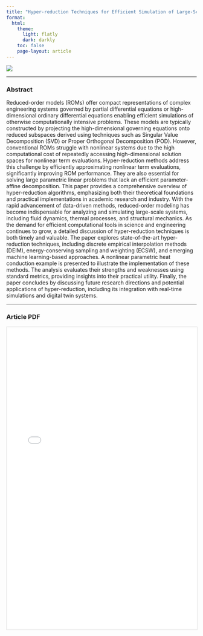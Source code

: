 ```yaml
---
title: "Hyper-reduction Techniques for Efficient Simulation of Large-Scale Engineering Systems"
format: 
  html:
    theme:
      light: flatly
      dark: darkly
    toc: false
    page-layout: article  
---
```


![](Hyperreduction_techniques.png)

------------------------------------------------------------------------

### Abstract

Reduced-order models (ROMs) offer compact representations of complex engineering systems governed by partial differential equations or high-dimensional ordinary differential equations enabling efficient simulations of otherwise computationally intensive problems. These models are typically constructed by projecting the high-dimensional governing equations onto reduced subspaces derived using techniques such as Singular Value Decomposition (SVD) or Proper Orthogonal Decomposition (POD). However, conventional ROMs struggle with nonlinear systems due to the high computational cost of repeatedly accessing high-dimensional solution spaces for nonlinear term evaluations. Hyper-reduction methods address this challenge by efficiently approximating nonlinear term evaluations, significantly improving ROM performance. They are also essential for solving large parametric linear problems that lack an efficient parameter-affine decomposition. This paper provides a comprehensive overview of hyper-reduction algorithms, emphasizing both their theoretical foundations and practical implementations in academic research and industry. With the rapid advancement of data-driven methods, reduced-order modeling has become indispensable for analyzing and simulating large-scale systems, including fluid dynamics, thermal processes, and structural mechanics. As the demand for efficient computational tools in science and engineering continues to grow, a detailed discussion of hyper-reduction techniques is both timely and valuable. The paper explores state-of-the-art hyper-reduction techniques, including discrete empirical interpolation methods (DEIM), energy-conserving sampling and weighting (ECSW), and emerging machine learning-based approaches. A nonlinear parametric heat conduction example is presented to illustrate the implementation of these methods. The analysis evaluates their strengths and weaknesses using standard metrics, providing insights into their practical utility. Finally, the paper concludes by discussing future research directions and potential applications of hyper-reduction, including its integration with real-time simulations and digital twin systems.


------------------------------------------------------------------------

### Article PDF

<iframe src="Hyperreduction_tutorial.pdf" width="100%" height="800px" style="border: 1px solid #ddd;"></iframe>